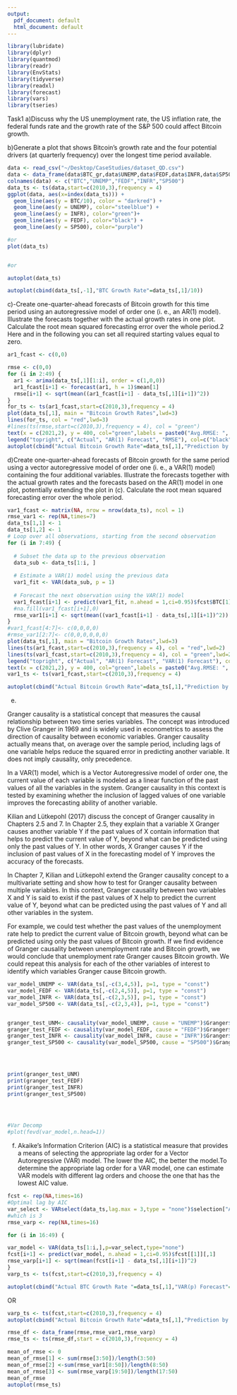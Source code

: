```yaml
---
output:
  pdf_document: default
  html_document: default
---
```

```r
library(lubridate)
library(dplyr)
library(quantmod)
library(readr)
library(EnvStats)
library(tidyverse)
library(readxl)
library(forecast)
library(vars)
library(tseries)
```


Task1
a)Discuss why the US unemployment rate, the US inflation rate, the federal funds rate and the
growth rate of the S&P 500 could affect Bitcoin growth.




b)Generate a plot that shows Bitcoin’s growth rate and the four potential drivers (at quarterly
frequency) over the longest time period available.
```r
data <- read_csv("~/Desktop/CaseStudies/dataset_QD.csv")
data <- data_frame(data$BTC_gr,data$UNEMP,data$FEDF,data$INFR,data$SP500_gr)
colnames(data) <- c("BTC","UNEMP","FEDF","INFR","SP500")
data_ts <- ts(data,start=c(2010,3),frequency = 4)
ggplot(data, aes(x=index(data_ts))) + 
  geom_line(aes(y = BTC/10), color = "darkred") + 
  geom_line(aes(y = UNEMP), color="steelblue") +
  geom_line(aes(y = INFR), color="green")+
  geom_line(aes(y = FEDF), color="black") +
  geom_line(aes(y = SP500), color="purple")

#or
plot(data_ts)


#or

autoplot(data_ts)
```
```r
autoplot(cbind(data_ts[,-1],"BTC Growth Rate"=data_ts[,1]/10))

```


c)-Create one-quarter-ahead forecasts of Bitcoin growth for this time period using an autoregressive
model of order one (i. e., an AR(1) model). Illustrate the forecasts together with the actual growth
rates in one plot. Calculate the root mean squared forecasting error over the whole period.2 Here
and in the following you can set all required starting values equal to zero.
```r
ar1_fcast <- c(0,0)

rmse <- c(0,0)
for (i in 2:49) {
  ar1 <- arima(data_ts[,1][1:i], order = c(1,0,0))
  ar1_fcast[i+1] <- forecast(ar1, h = 1)$mean[1]
  rmse[i+1] <- sqrt(mean((ar1_fcast[i+1] - data_ts[,1][i+1])^2))
}
for_ts <- ts(ar1_fcast,start=c(2010,3),frequency = 4)
plot(data_ts[,1], main = "Bitcoin Growth Rates",lwd=3)
lines(for_ts, col = "red",lwd=3)
#lines(ts(rmse,start=c(2010,3),frequency = 4), col = "green")
text(x = c(2021,2), y = 400, col="green",labels = paste0("Avg.RMSE: ", round(mean(rmse), 1)))
legend("topright", c("Actual", "AR(1) Forecast", "RMSE"), col=c("black", "red", "green"), lty=1)
autoplot(cbind("Actual Bitcoin Growth Rate"=data_ts[,1],"Prediction by AR(1) Model of BTC Growth Rate" =for_ts))

```

d)Create one-quarter-ahead forecasts of Bitcoin growth for the same period using a vector autoregressive
model of order one (i. e., a VAR(1) model) containing the four additional variables.
Illustrate the forecasts together with the actual growth rates and the forecasts based on the
AR(1) model in one plot, potentially extending the plot in (c). Calculate the root mean squared
forecasting error over the whole period.
```r
var1_fcast <- matrix(NA, nrow = nrow(data_ts), ncol = 1)
rmse_var1 <- rep(NA,times=7)
data_ts[1,1] <- 1
data_ts[1,2] <- 1
# Loop over all observations, starting from the second observation
for (i in 7:49) {
  
  # Subset the data up to the previous observation
  data_sub <- data_ts[1:i, ]
  
  # Estimate a VAR(1) model using the previous data
  var1_fit <- VAR(data_sub, p = 1)
  
  # Forecast the next observation using the VAR(1) model
  var1_fcast[i+1] <- predict(var1_fit, n.ahead = 1,ci=0.95)$fcst$BTC[1]
  #na.fill(var1_fcast[i+1],0)
  rmse_var1[i+1] <- sqrt(mean((var1_fcast[i+1] - data_ts[,1][i+1])^2))
}
#var1_fcast[4:7]<- c(0,0,0,0)
#rmse_var1[2:7]<- c(0,0,0,0,0,0)
plot(data_ts[,1], main = "Bitcoin Growth Rates",lwd=3)
lines(ts(ar1_fcast,start=c(2010,3),frequency = 4), col = "red",lwd=2)
lines(ts(var1_fcast,start=c(2010,3),frequency = 4), col = "green",lwd=2)
legend("topright", c("Actual", "AR(1) Forecast", "VAR(1) Forecast"), col=c("black", "red", "green"), lty=1)
text(x = c(2021,2), y = 400, col="green",labels = paste0("Avg.RMSE: ", round(mean(rmse_var1[8:50]), 1)))
var1_ts <- ts(var1_fcast,start=c(2010,3),frequency = 4)

autoplot(cbind("Actual Bitcoin Growth Rate"=data_ts[,1],"Prediction by AR(1) Model of BTC Growth Rate" =for_ts,"Var(1) Model" = var1_ts))
```
e)



Granger causality is a statistical concept that measures the causal relationship between two time series variables. The concept was introduced by Clive Granger in 1969 and is widely used in econometrics to assess the direction of causality between economic variables.
Granger causality actually means that, on average over the sample period, including lags of one variable helps reduce the squared error in predicting another variable. It does not imply causality, only precedence.


In a VAR(1) model, which is a Vector Autoregressive model of order one, the current value of each variable is modeled as a linear function of the past values of all the variables in the system. Granger causality in this context is tested by examining whether the inclusion of lagged values of one variable improves the forecasting ability of another variable.

Kilian and Lütkepohl (2017) discuss the concept of Granger causality in Chapters 2.5 and 7. In Chapter 2.5, they explain
that a variable X Granger causes another variable Y if the past values of X contain information that helps to predict the current value of Y, beyond what can be predicted using only the past values of Y. In other words, X Granger causes Y if 
the inclusion of past values of X in the forecasting model of Y improves the accuracy of the forecasts.

In Chapter 7, Kilian and Lütkepohl extend the Granger causality concept to a multivariate setting and show how to test for Granger causality between multiple variables. In this context, Granger causality between two variables X and Y is said to exist if the past values of X help to predict the current value of Y, beyond what can be predicted using the past values of Y and all other variables in the system.



For example, we could test whether the past values of the unemployment rate help to predict the current value of Bitcoin growth, beyond what can be predicted using only the past values of Bitcoin growth. If we find evidence of Granger causality between unemployment rate and Bitcoin growth, we would conclude that unemployment rate Granger causes Bitcoin growth. We could repeat this analysis for each of the other variables of interest to identify which variables Granger cause Bitcoin growth.
```r



var_model_UNEMP <- VAR(data_ts[,-c(3,4,5)], p=1, type = "const")
var_model_FEDF <- VAR(data_ts[,-c(2,4,5)], p=1, type = "const")
var_model_INFR <- VAR(data_ts[,-c(2,3,5)], p=1, type = "const")
var_model_SP500 <- VAR(data_ts[,-c(2,3,4)], p=1, type = "const")


granger_test_UNM<- causality(var_model_UNEMP, cause = "UNEMP")$Granger$method
granger_test_FEDF <- causality(var_model_FEDF, cause = "FEDF")$Granger$method
granger_test_INFR <- causality(var_model_INFR, cause = "INFR")$Granger$method
granger_test_SP500 <- causality(var_model_SP500, cause = "SP500")$Granger$method
  



print(granger_test_UNM)
print(granger_test_FEDF)
print(granger_test_INFR)
print(granger_test_SP500)


  

#Var Decomp
#plot(fevd(var_model,n.head=1))

```

f)
Akaike's Information Criterion (AIC) is a statistical measure that provides a
means of selecting the appropriate lag order for a Vector Autoregressive (VAR) model.
The lower the AIC, the better the model.To determine the appropriate lag order for 
a VAR model, one can estimate VAR models with different lag orders and choose the one 
that has the lowest AIC value.
```r
fcst <- rep(NA,times=16)
#Optimal lag by AIC
var_select <- VARselect(data_ts,lag.max = 3,type = "none")$selection["AIC(n)"][1][[1]]
#which is 3
rmse_varp <- rep(NA,times=16)

for (i in 16:49) {

var_model <- VAR(data_ts[1:i,],p=var_select,type="none")
fcst[i+1] <- predict(var_model, n.ahead = 1,ci=0.95)$fcst[[1]][,1]
rmse_varp[i+1] <- sqrt(mean(fcst[i+1] - data_ts[,1][i+1])^2)
}
varp_ts <- ts(fcst,start=c(2010,3),frequency = 4)

autoplot(cbind("Actual BTC Growth Rate "=data_ts[,1],"VAR(p) Forecast"=varp_ts))

```
OR
```r
varp_ts <- ts(fcst,start=c(2010,3),frequency = 4)
autoplot(cbind("Actual Bitcoin Growth Rate"=data_ts[,1],"Prediction by AR(1)" =for_ts,"Var(1) Model" = var1_ts,"VAR(p)"=varp_ts))
```
```r
rmse_df <- data_frame(rmse,rmse_var1,rmse_varp)
rmse_ts <- ts(rmse_df,start = c(2010,3),frequency = 4)

mean_of_rmse <- 0
mean_of_rmse[1] <- sum(rmse[3:50])/length(3:50)
mean_of_rmse[2] <-sum(rmse_var1[8:50])/length(8:50)
mean_of_rmse[3] <- sum(rmse_varp[19:50])/length(17:50)
mean_of_rmse
autoplot(rmse_ts)

```










